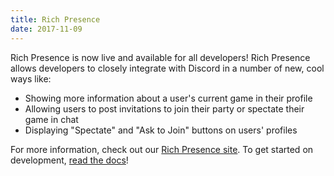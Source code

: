 ```yaml
---
title: Rich Presence
date: 2017-11-09
---
```


Rich Presence is now live and available for all developers! Rich Presence allows developers to closely integrate with Discord in a number of new, cool ways like:

- Showing more information about a user's current game in their profile
- Allowing users to post invitations to join their party or spectate their game in chat
- Displaying "Spectate" and "Ask to Join" buttons on users' profiles

For more information, check out our [Rich Presence site](https://discord.com/rich-presence). To get started on development, [read the docs](#DOCS_RICH_PRESENCE_HOW_TO/)!
